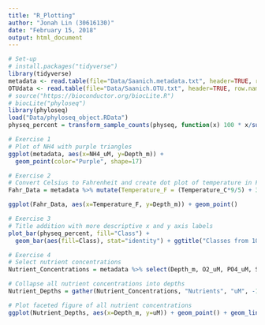 ```yaml
---
title: "R_Plotting"
author: "Jonah Lin (30616130)"
date: "February 15, 2018"
output: html_document
---
```


```r
# Set-up
# install.packages("tidyverse")
library(tidyverse) 
metadata <- read.table(file="Data/Saanich.metadata.txt", header=TRUE, row.names=1, sep="\t", na.strings=c("NAN", "NA", "."))
OTUdata <- read.table(file="Data/Saanich.OTU.txt", header=TRUE, row.names=1, sep="\t", na.strings=c("NAN", "NA", "."))
# source("https://bioconductor.org/biocLite.R")  
# biocLite("phyloseq")  
library(phyloseq)  
load("Data/phyloseq_object.RData")
physeq_percent = transform_sample_counts(physeq, function(x) 100 * x/sum(x))

# Exercise 1
# Plot of NH4 with purple triangles
ggplot(metadata, aes(x=NH4_uM, y=Depth_m)) +
  geom_point(color="Purple", shape=17)

# Exercise 2
# Convert Celsius to Fahrenheit and create dot plot of temperature in Fahrenheit against depth
Fahr_Data = metadata %>% mutate(Temperature_F = (Temperature_C*9/5) + 32) %>% select(Temperature_F, Depth_m)

ggplot(Fahr_Data, aes(x=Temperature_F, y=Depth_m)) + geom_point()

# Exercise 3
# Title addition with more descriptive x and y axis labels
plot_bar(physeq_percent, fill="Class") + 
  geom_bar(aes(fill=Class), stat="identity") + ggtitle("Classes from 10 to 200 m in Saanich Inlet") + xlab("Sample Depth") + ylab("Percent Relative Abundance") + theme(plot.title = element_text(size = 6))

# Exercise 4
# Select nutrient concentrations
Nutrient_Concentrations = metadata %>% select(Depth_m, O2_uM, PO4_uM, SiO2_uM, NO3_uM, NH4_uM, NO2_uM)

# Collapse all nutrient concentrations into depths
Nutrient_Depths = gather(Nutrient_Concentrations, "Nutrients", "uM", -1)

# Plot faceted figure of all nutrient concentrations
ggplot(Nutrient_Depths, aes(x=Depth_m, y=uM)) + geom_point() + geom_line() + facet_wrap(~Nutrients, scales="free_y")

```